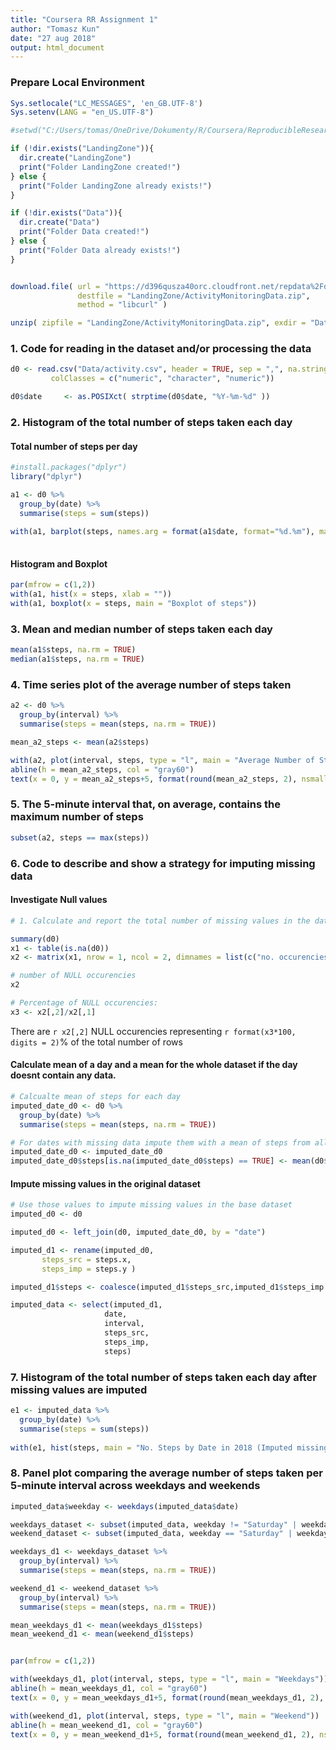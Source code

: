 ```yaml
---
title: "Coursera RR Assignment 1"
author: "Tomasz Kun"
date: "27 aug 2018"
output: html_document
---
```


### Prepare Local Environment

```r

Sys.setlocale("LC_MESSAGES", 'en_GB.UTF-8')
Sys.setenv(LANG = "en_US.UTF-8")

#setwd("C:/Users/tomas/OneDrive/Dokumenty/R/Coursera/ReproducibleResearch/Assignment1")

if (!dir.exists("LandingZone")){
  dir.create("LandingZone")
  print("Folder LandingZone created!")
} else {
  print("Folder LandingZone already exists!")
}

if (!dir.exists("Data")){
  dir.create("Data")
  print("Folder Data created!")
} else {
  print("Folder Data already exists!")
}


download.file( url = "https://d396qusza40orc.cloudfront.net/repdata%2Fdata%2Factivity.zip",  
               destfile = "LandingZone/ActivityMonitoringData.zip", 
               method = "libcurl" )

unzip( zipfile = "LandingZone/ActivityMonitoringData.zip", exdir = "Data" )

```


### 1. Code for reading in the dataset and/or processing the data

```r

d0 <- read.csv("Data/activity.csv", header = TRUE, sep = ",", na.strings= "NA", 
         colClasses = c("numeric", "character", "numeric"))

d0$date     <- as.POSIXct( strptime(d0$date, "%Y-%m-%d" ))

```

 
 
### 2. Histogram of the total number of steps taken each day

#### Total number of steps per day

```r

#install.packages("dplyr")
library("dplyr")

```

```r

a1 <- d0 %>% 
  group_by(date) %>%
  summarise(steps = sum(steps))
 
with(a1, barplot(steps, names.arg = format(a1$date, format="%d.%m"), main = "No. Steps by Date (2018)"))
 

```

#### Histogram and Boxplot
```r
par(mfrow = c(1,2))
with(a1, hist(x = steps, xlab = ""))
with(a1, boxplot(x = steps, main = "Boxplot of steps"))
```


### 3. Mean and median number of steps taken each day
```r
mean(a1$steps, na.rm = TRUE)
median(a1$steps, na.rm = TRUE)
```


### 4. Time series plot of the average number of steps taken
```r

a2 <- d0 %>% 
  group_by(interval) %>%
  summarise(steps = mean(steps, na.rm = TRUE))

mean_a2_steps <- mean(a2$steps)

with(a2, plot(interval, steps, type = "l", main = "Average Number of Steps Taken"))
abline(h = mean_a2_steps, col = "gray60")
text(x = 0, y = mean_a2_steps+5, format(round(mean_a2_steps, 2), nsmall = 2), col = 1, adj = c(-.1, -.1))

```

 
### 5. The 5-minute interval that, on average, contains the maximum number of steps
```r

subset(a2, steps == max(steps))
```

 
### 6. Code to describe and show a strategy for imputing missing data
#### Investigate Null values
```r

# 1. Calculate and report the total number of missing values in the dataset (i.e. the total number of rows with NAs)

summary(d0)
x1 <- table(is.na(d0))
x2 <- matrix(x1, nrow = 1, ncol = 2, dimnames = list(c("no. occurencies"),c("Non NULL","NULL")))

# number of NULL occurencies
x2

# Percentage of NULL occurencies:
x3 <- x2[,2]/x2[,1]

```
There are `r x2[,2]` NULL occurencies representing `r format(x3*100, digits = 2)`% of the total number of rows

#### Calculate mean of a day and a mean for the whole dataset if the day doesnt contain any data.

```r

# Calcualte mean of steps for each day
imputed_date_d0 <- d0 %>% 
  group_by(date) %>%
  summarise(steps = mean(steps, na.rm = TRUE))

# For dates with missing data impute them with a mean of steps from all dates
imputed_date_d0 <- imputed_date_d0
imputed_date_d0$steps[is.na(imputed_date_d0$steps) == TRUE] <- mean(d0$steps, na.rm = TRUE)

```

#### Impute missing values in the original dataset 

```r

# Use those values to impute missing values in the base dataset
imputed_d0 <- d0

imputed_d0 <- left_join(d0, imputed_date_d0, by = "date")

imputed_d1 <- rename(imputed_d0, 
       steps_src = steps.x,
       steps_imp = steps.y )

imputed_d1$steps <- coalesce(imputed_d1$steps_src,imputed_d1$steps_imp )

imputed_data <- select(imputed_d1, 
                     date,
                     interval,
                     steps_src,
                     steps_imp,
                     steps)
```

### 7. Histogram of the total number of steps taken each day after missing values are imputed

```r

e1 <- imputed_data %>% 
  group_by(date) %>%
  summarise(steps = sum(steps))
 
with(e1, hist(steps, main = "No. Steps by Date in 2018 (Imputed missing values"))

```

### 8. Panel plot comparing the average number of steps taken per 5-minute interval across weekdays and weekends

```r

imputed_data$weekday <- weekdays(imputed_data$date)

weekdays_dataset <- subset(imputed_data, weekday != "Saturday" | weekday != "Sunday" )
weekend_dataset <- subset(imputed_data, weekday == "Saturday" | weekday == "Sunday" )

weekdays_d1 <- weekdays_dataset %>% 
  group_by(interval) %>%
  summarise(steps = mean(steps, na.rm = TRUE))

weekend_d1 <- weekend_dataset %>% 
  group_by(interval) %>%
  summarise(steps = mean(steps, na.rm = TRUE))

mean_weekdays_d1 <- mean(weekdays_d1$steps)
mean_weekend_d1 <- mean(weekend_d1$steps)


par(mfrow = c(1,2))

with(weekdays_d1, plot(interval, steps, type = "l", main = "Weekdays"))
abline(h = mean_weekdays_d1, col = "gray60")
text(x = 0, y = mean_weekdays_d1+5, format(round(mean_weekdays_d1, 2), nsmall = 2), col = 1, adj = c(-.1, -.1))

with(weekend_d1, plot(interval, steps, type = "l", main = "Weekend"))
abline(h = mean_weekend_d1, col = "gray60")
text(x = 0, y = mean_weekend_d1+5, format(round(mean_weekend_d1, 2), nsmall = 2), col = 1, adj = c(-.1, -.1))


```